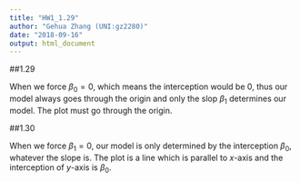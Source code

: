 ---
title: "HW1_1.29"
author: "Gehua Zhang (UNI:gz2280)"
date: "2018-09-16"
output: html_document
---

##1.29

When we force $\beta_{0}=0$, which means the interception would be $0$, thus our model always goes through the origin and only the slop $\beta_{1}$ determines our model. The plot must go through the origin.

##1.30

When we force $\beta_{1}=0$, our model is only determined by the interception $\beta_{0}$, whatever the slope is. The plot is a line which is parallel to $x$-axis and the interception of $y$-axis is $\beta_{0}$.


